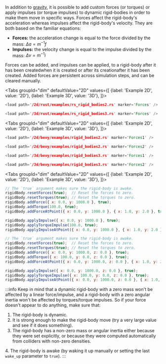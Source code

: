 
In addition to [gravity](#gravity), it is possible to add custom forces (or torques) or apply impulses (or torque impulses)
to dynamic rigid-bodies in order to make  them move in specific ways. Forces affect the rigid-body's acceleration
whereas impulses affect the rigid-body's velocity. They are both based on the familiar equations:
- **Forces:** the acceleration change is equal to the force divided by the mass: $\Delta{}a = m^{-1}f$
- **Impulses:** the velocity change is equal to the impulse divided by the mass: $\Delta{}v = m^{-1}i$

Forces can be added, and impulses can be applied, to a rigid-body <rapier>after it has been created</rapier><bevy>when it is created or after
its creation</bevy><js>after it has been created</js>. Added forces are persistent across simulation steps, and can be
cleared manually.

<rapier>

<Tabs
groupId="dim"
defaultValue="2D"
values={[
{label: 'Example 2D', value: '2D'},
{label: 'Example 3D', value: '3D'},
]}>
<TabItem value="2D">

```rust
<load path='/2d/rust/examples/rs_rigid_bodies2.rs' marker='Forces' />
```

  </TabItem>
  <TabItem value="3D">

```rust
<load path='/3d/rust/examples/rs_rigid_bodies3.rs' marker='Forces' />
```

  </TabItem>
</Tabs>

</rapier>
<bevy>

<Tabs
groupId="dim"
defaultValue="2D"
values={[
{label: 'Example 2D', value: '2D'},
{label: 'Example 3D', value: '3D'},
]}>
<TabItem value="2D">

```rust
<load path='/2d/bevy/examples/rigid_bodies2.rs' marker='Forces1' />
```
```rust
<load path='/2d/bevy/examples/rigid_bodies2.rs' marker='Forces2' />
```

  </TabItem>
  <TabItem value="3D">

```rust
<load path='/3d/bevy/examples/rigid_bodies3.rs' marker='Forces1' />
```
```rust
<load path='/3d/bevy/examples/rigid_bodies3.rs' marker='Forces2' />
```

  </TabItem>
</Tabs>

</bevy>
<js>

<Tabs
groupId="dim"
defaultValue="2D"
values={[
{label: 'Example 2D', value: '2D'},
{label: 'Example 3D', value: '3D'},
]}>
<TabItem value="2D">

```js
// The `true` argument makes sure the rigid-body is awake.
rigidBody.resetForces(true);  // Reset the forces to zero.
rigidBody.resetTorques(true); // Reset the torques to zero.
rigidBody.addForce({ x: 0.0, y: 1000.0 }, true);
rigidBody.addTorque(100.0, true);
rigidBody.addForceAtPoint({ x: 0.0, y: 1000.0 }, { x: 1.0, y: 2.0 }, true);

rigidBody.applyImpulse({ x: 0.0, y: 1000.0 }, true);
rigidBody.applyTorqueImpulse(100.0, true);
rigidBody.applyImpulseAtPoint({ x: 0.0, y: 1000.0 }, { x: 1.0, y: 2.0 }, true);
```

  </TabItem>
  <TabItem value="3D">

```js
// The `true` argument makes sure the rigid-body is awake.
rigidBody.resetForces(true);  // Reset the forces to zero.
rigidBody.resetTorques(true); // Reset the torques to zero.
rigidBody.addForce({ x: 0.0, y: 1000.0, z: 0.0 }, true);
rigidBody.addTorque({ x: 100.0, y: 0.0, z: 0.0 }, true);
rigidBody.addForceAtPoint({ x: 0.0, y: 1000.0, z: 0.0 }, { x: 1.0, y: 2.0, z: 3.0 }, true);

rigidBody.applyImpulse({ x: 0.0, y: 1000.0, z: 0.0 }, true);
rigidBody.applyTorqueImpulse({ x: 100.0, y: 0.0, z: 0.0 }, true);
rigidBody.applyImpulseAtPoint({ x: 0.0, y: 1000.0, z: 0.0 }, { x: 1.0, y: 2.0, z: 3.0 }, true);
```

  </TabItem>
</Tabs>

</js>

:::info
Keep in mind that a dynamic rigid-body with a zero mass won't be affected by a linear force/impulse, and a rigid-body with a zero
angular inertia won't be affected by torques/torque impulses. So if your force doesn't appear to do anything, make sure that:
1. The rigid-body is dynamic.
2. It is strong enough to make the rigid-body move (try a very large value and see if it does something).
3. The rigid-body has a non-zero mass or angular inertia either because they were set explicitly, or because they
   were computed automatically from colliders with non-zero densities.

<rapier>4. The rigid-body is awake (by waking it up manually or setting the last `wake_up` parameter to `true`).</rapier>
:::
